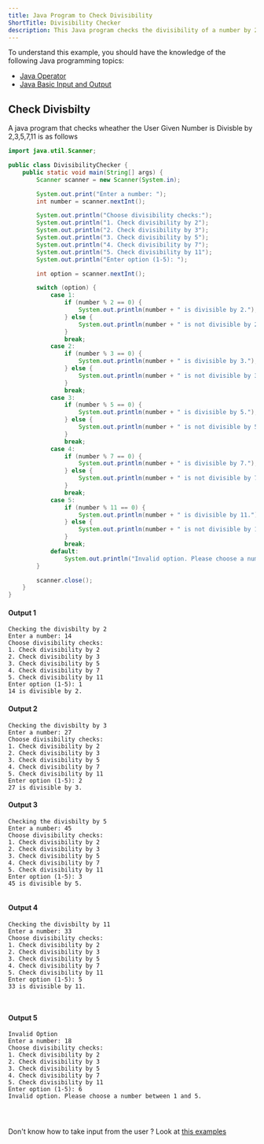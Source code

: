 ```yaml
---
title: Java Program to Check Divisibility
ShortTitle: Divisibility Checker
description: This Java program checks the divisibility of a number by 2, 3, 5, 7, or 11.
---
```


To understand this example, you should have the knowledge of the following Java programming topics:

- [Java Operator](/docs/operator)
- [Java Basic Input and Output](/docs/basic-input-output)

## Check Divisbilty

A java program that checks wheather the User Given Number is Divisble by 2,3,5,7,11 is as follows

```java
import java.util.Scanner;

public class DivisibilityChecker {
    public static void main(String[] args) {
        Scanner scanner = new Scanner(System.in);

        System.out.print("Enter a number: ");
        int number = scanner.nextInt();

        System.out.println("Choose divisibility checks:");
        System.out.println("1. Check divisibility by 2");
        System.out.println("2. Check divisibility by 3");
        System.out.println("3. Check divisibility by 5");
        System.out.println("4. Check divisibility by 7");
        System.out.println("5. Check divisibility by 11");
        System.out.println("Enter option (1-5): ");

        int option = scanner.nextInt();

        switch (option) {
            case 1:
                if (number % 2 == 0) {
                    System.out.println(number + " is divisible by 2.");
                } else {
                    System.out.println(number + " is not divisible by 2.");
                }
                break;
            case 2:
                if (number % 3 == 0) {
                    System.out.println(number + " is divisible by 3.");
                } else {
                    System.out.println(number + " is not divisible by 3.");
                }
                break;
            case 3:
                if (number % 5 == 0) {
                    System.out.println(number + " is divisible by 5.");
                } else {
                    System.out.println(number + " is not divisible by 5.");
                }
                break;
            case 4:
                if (number % 7 == 0) {
                    System.out.println(number + " is divisible by 7.");
                } else {
                    System.out.println(number + " is not divisible by 7.");
                }
                break;
            case 5:
                if (number % 11 == 0) {
                    System.out.println(number + " is divisible by 11.");
                } else {
                    System.out.println(number + " is not divisible by 11.");
                }
                break;
            default:
                System.out.println("Invalid option. Please choose a number between 1 and 5.");
        }

        scanner.close();
    }
}

```

#### Output 1

```plaintext
Checking the divisbilty by 2
Enter a number: 14
Choose divisibility checks:
1. Check divisibility by 2
2. Check divisibility by 3
3. Check divisibility by 5
4. Check divisibility by 7
5. Check divisibility by 11
Enter option (1-5): 1
14 is divisible by 2.
```

#### Output 2

```plaintext
Checking the divisbilty by 3
Enter a number: 27
Choose divisibility checks:
1. Check divisibility by 2
2. Check divisibility by 3
3. Check divisibility by 5
4. Check divisibility by 7
5. Check divisibility by 11
Enter option (1-5): 2
27 is divisible by 3.

```

#### Output 3

```plaintext
Checking the divisbilty by 5
Enter a number: 45
Choose divisibility checks:
1. Check divisibility by 2
2. Check divisibility by 3
3. Check divisibility by 5
4. Check divisibility by 7
5. Check divisibility by 11
Enter option (1-5): 3
45 is divisible by 5.


```

#### Output 4

```plaintext
Checking the divisbilty by 11
Enter a number: 33
Choose divisibility checks:
1. Check divisibility by 2
2. Check divisibility by 3
3. Check divisibility by 5
4. Check divisibility by 7
5. Check divisibility by 11
Enter option (1-5): 5
33 is divisible by 11.



```

#### Output 5

```plaintext
Invalid Option
Enter a number: 18
Choose divisibility checks:
1. Check divisibility by 2
2. Check divisibility by 3
3. Check divisibility by 5
4. Check divisibility by 7
5. Check divisibility by 11
Enter option (1-5): 6
Invalid option. Please choose a number between 1 and 5.




```

<Callout>

Don't know how to take input from the user ? Look at [this examples](/docs/basic-input-output#java-input)

</Callout>
